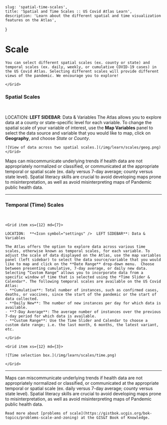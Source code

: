 

    slug: 'spatial-time-scales',
    title: 'Spatial and Time Scales :: US Covid Atlas Learn',
    description: 'Learn about the different spatial and time visualization features on the Atlas',
}


# Scale

<Grid container spacing={8}>
    <Grid item xs={12} md={10}>

    You can select different spatial scales (ex. county or state) and temporal scales (ex. daily, weekly, or cumulative COVID-19 cases) in the US Covid Atlas. Selecting different scales will provide different views of the pandemic. We encourage you to explore!

    </Grid>
</Grid>

### Spatial Scales
<br />

LOCATION:  **<Icon symbol="settings" />  LEFT SIDEBAR**: Data & Variables
<Grid container spacing={8}>
    <Grid item xs={12} md={10}>
    The Atlas allows you to explore data at a county or state-specific level for each variable.  To change the spatial scale of your variable of interest, use the **Map Variables** panel to select the data source and variable that you would like to map, click on **Geography**, and choose *State* or *County*.

    ![View of data across two spatial scales.](/img/learn/scales/geog.png)
    </Grid>
</Grid>

<HintBox>
    Maps can miscommunicate underlying trends if health data are not appropriately normalized or classified, or communicated at the appropriate temporal or spatial scale (ex. daily versus 7-day average; county versus state level). Spatial literacy skills are crucial to avoid developing maps prone to misinterpretation, as well as avoid misinterpreting maps of Pandemic public health data.
</HintBox>
<br />
<hr />

### Temporal (Time) Scales
<br />


<Grid container spacing={8}>

    <Grid item xs={12} md={7}>

    LOCATION:  **<Icon symbol="settings" />  LEFT SIDEBAR**: Data & Variables

    The Atlas offers the option to explore data across various time scales, otherwise known as temporal scales, for each variable. To adjust the scale of data displayed on the Atlas, use the map variables panel (left sidebar) to select the data source/variable that you would like to map and click on the **Date Range** drop-down menu.  Choose between presenting cumulative, 7-day average, or daily new data. Selecting “Custom Range” allows you to incorporate data from a specific window of time that is selected using the *Time Slider & Calendar*. The following temporal scales are available on the US Covid Atlas:
    - **Cumulative**: Total number of instances, such as confirmed cases, deaths, or vaccines, since the start of the pandemic or the start of data collected. 
    - **Daily New**: The number of new instances per day for which data is available.
    - **7-Day Average**: The average number of instances over the previous 7-day period for which data is available.
    - **Custom Range**: Use the Time Slider and Calendar to choose a custom date range; i.e. the last month, 6 months, the latest variant, etc. 

    </Grid>

    <Grid item xs={12} md={3}>

    ![Time selection box.](/img/learn/scales/time.png)

    </Grid>
</Grid>


<hr />

<HintBox>
    Maps can miscommunicate underlying trends if health data are not appropriately normalized or classified, or communicated at the appropriate temporal or spatial scale (ex. daily versus 7-day average; county versus state level). Spatial literacy skills are crucial to avoid developing maps prone to misinterpretation, as well as avoid misinterpreting maps of Pandemic public health data.

    Read more about [problems of scale](https://gistbok.ucgis.org/bok-topics/problems-scale-and-zoning) at the GIS&T Book of Knowledge.
</HintBox>



